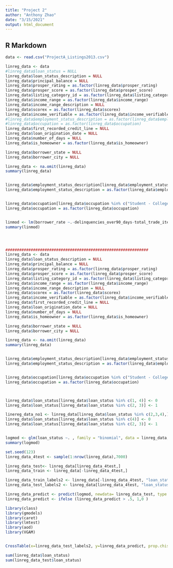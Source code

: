 ```yaml
---
title: "Project 2"
author: "Anthony Zhao"
date: "3/15/2021"
output: html_document
---
```


## R Markdown

```r
data <- read.csv("ProjectA_Listings2013.csv")

linreg_data <- data
#linreg_data$loan_status = NULL
linreg_data$loan_status_description = NULL
linreg_data$principal_balance = NULL
linreg_data$prosper_rating = as.factor(linreg_data$prosper_rating)
linreg_data$prosper_score = as.factor(linreg_data$prosper_score)
linreg_data$listing_category_id = as.factor(linreg_data$listing_category_id)
linreg_data$income_range = as.factor(linreg_data$income_range)
linreg_data$income_range_description = NULL
linreg_data$scorex = as.factor(linreg_data$scorex)
linreg_data$income_verifiable = as.factor(linreg_data$income_verifiable)
#linreg_data$employment_status_description = as.factor(linreg_data$employment_status_description)
#linreg_data$occupation = as.factor(linreg_data$occupation)
linreg_data$first_recorded_credit_line = NULL
linreg_data$loan_origination_date = NULL
linreg_data$number_of_days = NULL
linreg_data$is_homeowner = as.factor(linreg_data$is_homeowner)

linreg_data$borrower_state = NULL
linreg_data$borrower_city = NULL

linreg_data <- na.omit(linreg_data)
summary(linreg_data)


linreg_data$employment_status_description[linreg_data$employment_status_description %in% c('Full-time', 'Employed', 'Part-time', 'Retired', 'Self-employed')] <- 'Employed'
linreg_data$employment_status_description = as.factor(linreg_data$employment_status_description)


linreg_data$occupation[linreg_data$occupation %in% c("Student - College Freshman" , "Student - College Graduate Student" , "Student - College Junior" , "Student - College Senior" , "Student - College Sophomore" , "Student - Community College" , "Student - Technical School")] <- 'Student'
linreg_data$occupation = as.factor(linreg_data$occupation)


linmod <- lm(borrower_rate ~.-delinquencies_over90_days-total_trade_items-now_delinquent_derog-satisfactory_accounts -was_delinquent_derog - delinquencies_over60_days - revolving_available_percent - real_estate_payment - revolving_balance - installment_balance - public_records_last12_months - delinquencies_last7_years -months_employed - real_estate_balance -amount_delinquent - dti_wprosper_loan - income_verifiable - income_range -listing_category_id -prosper_score-is_homeowner-total_open_revolving_accounts-public_records_last10_years-total_inquiries-loan_status, linreg_data)
summary(linmod)




##############################################################
linreg_data <- data
linreg_data$loan_status_description = NULL
linreg_data$principal_balance = NULL
linreg_data$prosper_rating = as.factor(linreg_data$prosper_rating)
linreg_data$prosper_score = as.factor(linreg_data$prosper_score)
linreg_data$listing_category_id = as.factor(linreg_data$listing_category_id)
linreg_data$income_range = as.factor(linreg_data$income_range)
linreg_data$income_range_description = NULL
linreg_data$scorex = as.factor(linreg_data$scorex)
linreg_data$income_verifiable = as.factor(linreg_data$income_verifiable)
linreg_data$first_recorded_credit_line = NULL
linreg_data$loan_origination_date = NULL
linreg_data$number_of_days = NULL
linreg_data$is_homeowner = as.factor(linreg_data$is_homeowner)

linreg_data$borrower_state = NULL
linreg_data$borrower_city = NULL

linreg_data <- na.omit(linreg_data)
summary(linreg_data)


linreg_data$employment_status_description[linreg_data$employment_status_description %in% c('Full-time', 'Employed', 'Part-time', 'Retired')] <- 'Employed'
linreg_data$employment_status_description = as.factor(linreg_data$employment_status_description)


linreg_data$occupation[linreg_data$occupation %in% c("Student - College Freshman" , "Student - College Graduate Student" , "Student - College Junior" , "Student - College Senior" , "Student - College Sophomore" , "Student - Community College" , "Student - Technical School")] <- 'Student'
linreg_data$occupation = as.factor(linreg_data$occupation)



linreg_data$loan_status[linreg_data$loan_status %in% c(1, 4)] <- 0
linreg_data$loan_status[linreg_data$loan_status %in% c(2, 3)] <- 1

linereg_data_no1 <- linreg_data[linreg_data$loan_status %in% c(2,3,4),]
linreg_data$loan_status[linreg_data$loan_status %in% c(4)] <- 0
linreg_data$loan_status[linreg_data$loan_status %in% c(2, 3)] <- 1


logmod <- glm(loan_status ~. , family = "binomial", data = linreg_data, control = list(maxit = 50))
summary(logmod)

set.seed(123)
linreg_data_4test <- sample(1:nrow(linreg_data),7000)

linreg_data_test<- linreg_data[linreg_data_4test,]
linreg_data_train <- linreg_data[-linreg_data_4test,]

linreg_data_train_labels2 <- linreg_data[-linreg_data_4test, "loan_status"]
linreg_data_test_labels2 <- linreg_data[linreg_data_4test, "loan_status"]

linreg_data_predict <- predict(logmod, newdata= linreg_data_test, type = "response")
linreg_data_predict <- ifelse (linreg_data_predict > .5, 1,0 )

library(class)
library(gmodels)
library(caret)
library(lmtest)
library(aod)
library(VGAM)


CrossTable(x=linreg_data_test_labels2, y=linreg_data_predict, prop.chisq = FALSE)

sum(linreg_data$loan_status)
sum(linreg_data_test$loan_status)
```
